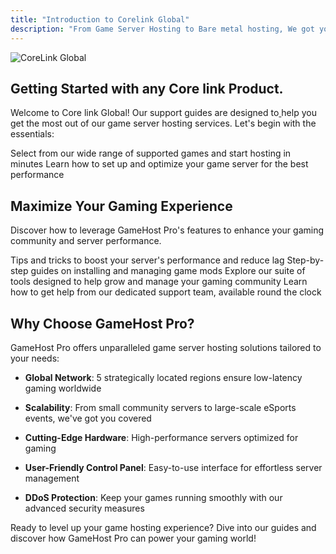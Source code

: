 ```yaml
---
title: "Introduction to Corelink Global"
description: "From Game Server Hosting to Bare metal hosting, We got you covered in all ways. We over 5 regions around the world "
---
```


<img alt="CoreLink Global" classname="block dark:hidden" src="/Core-link Global.png" />

## Getting Started with any Core link Product.

Welcome to Core link Global! Our support guides are designed to<u> </u>help you get the most out of our game server hosting services. Let's begin with the essentials:

<CardGroup cols={2}>
  <Card title="Choose Your Game" icon="gamepad" href="/docs/game-selection">
    Select from our wide range of supported games and start hosting in minutes
  </Card>

  <Card title="Server Configuration" icon="server" href="/docs/server-setup">
    Learn how to set up and optimize your game server for the best performance
  </Card>
</CardGroup>

## Maximize Your Gaming Experience

Discover how to leverage GameHost Pro's features to enhance your gaming community and server performance.

<CardGroup cols={2}>
  <Card title="Performance Optimization" icon="gauge-high" href="/docs/optimization">
    Tips and tricks to boost your server's performance and reduce lag
  </Card>

  <Card title="Mod Installation" icon="puzzle-piece" href="/docs/mods">
    Step-by-step guides on installing and managing game mods
  </Card>

  <Card title="Community Tools" icon="users" href="/docs/community">
    Explore our suite of tools designed to help grow and manage your gaming community
  </Card>

  <Card title="24/7 Support" icon="headset" href="/docs/support">
    Learn how to get help from our dedicated support team, available round the clock
  </Card>
</CardGroup>

## Why Choose GameHost Pro?

GameHost Pro offers unparalleled game server hosting solutions tailored to your needs:

* **Global Network**: 5 strategically located regions ensure low-latency gaming worldwide

* **Scalability**: From small community servers to large-scale eSports events, we've got you covered

* **Cutting-Edge Hardware**: High-performance servers optimized for gaming

* **User-Friendly Control Panel**: Easy-to-use interface for effortless server management

* **DDoS Protection**: Keep your games running smoothly with our advanced security measures

Ready to level up your game hosting experience? Dive into our guides and discover how GameHost Pro can power your gaming world!
